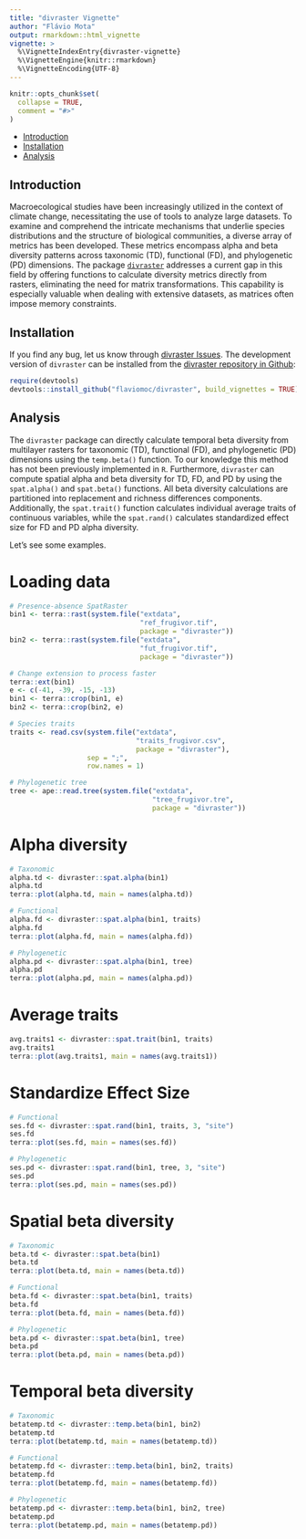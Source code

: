 ```yaml
---
title: "divraster Vignette"
author: "Flávio Mota"
output: rmarkdown::html_vignette
vignette: >
  %\VignetteIndexEntry{divraster-vignette}
  %\VignetteEngine{knitr::rmarkdown}
  %\VignetteEncoding{UTF-8}
---
```


```r
knitr::opts_chunk$set(
  collapse = TRUE,
  comment = "#>"
)
```

- [Introduction](#intro)
- [Installation](#install)
- [Analysis](#analysis)

## Introduction {#intro}

Macroecological studies have been increasingly utilized in the context of climate change, necessitating the use of tools to analyze large datasets. To examine and comprehend the intricate mechanisms that underlie species distributions and the structure of biological communities, a diverse array of metrics has been developed. These metrics encompass alpha and beta diversity patterns across taxonomic (TD), functional (FD), and phylogenetic (PD) dimensions. The package [`divraster`](https://github.com/flaviomoc/divraster) addresses a current gap in this field by offering functions to calculate diversity metrics directly from rasters, eliminating the need for matrix transformations. This capability is especially valuable when dealing with extensive datasets, as matrices often impose memory constraints.

## Installation {#install}

If you find any bug, let us know through [divraster Issues](https://github.com/flaviomoc/divraster/issues). The development version of `divraster` can be installed from the [divraster repository in Github](https://github.com/flaviomoc/divraster):

```r
require(devtools)
devtools::install_github("flaviomoc/divraster", build_vignettes = TRUE)
```

## Analysis {#analysis}

The `divraster` package can directly calculate temporal beta diversity from multilayer rasters for taxonomic (TD), functional (FD), and phylogenetic (PD) dimensions using the `temp.beta()` function. To our knowledge this method has not been previously implemented in `R`. Furthermore, `divraster` can compute spatial alpha and beta diversity for TD, FD, and PD by using the `spat.alpha()` and `spat.beta()` functions. All beta diversity calculations are partitioned into replacement and richness differences components. Additionally, the `spat.trait()` function calculates individual average traits of continuous variables, while the `spat.rand()` calculates standardized effect size for FD and PD alpha diversity.

Let's see some examples.

# Loading data
```r
# Presence-absence SpatRaster
bin1 <- terra::rast(system.file("extdata", 
                                "ref_frugivor.tif", 
                                package = "divraster"))
bin2 <- terra::rast(system.file("extdata", 
                                "fut_frugivor.tif", 
                                package = "divraster"))

# Change extension to process faster
terra::ext(bin1)
e <- c(-41, -39, -15, -13)
bin1 <- terra::crop(bin1, e)
bin2 <- terra::crop(bin2, e)

# Species traits
traits <- read.csv(system.file("extdata", 
                               "traits_frugivor.csv", 
                               package = "divraster"), 
                   sep = ";", 
                   row.names = 1)

# Phylogenetic tree
tree <- ape::read.tree(system.file("extdata", 
                                   "tree_frugivor.tre", 
                                   package = "divraster"))
```

# Alpha diversity
```r
# Taxonomic
alpha.td <- divraster::spat.alpha(bin1)
alpha.td
terra::plot(alpha.td, main = names(alpha.td))

# Functional
alpha.fd <- divraster::spat.alpha(bin1, traits)
alpha.fd
terra::plot(alpha.fd, main = names(alpha.fd))

# Phylogenetic
alpha.pd <- divraster::spat.alpha(bin1, tree)
alpha.pd
terra::plot(alpha.pd, main = names(alpha.pd))
```

# Average traits
```r
avg.traits1 <- divraster::spat.trait(bin1, traits)
avg.traits1
terra::plot(avg.traits1, main = names(avg.traits1))
```

# Standardize Effect Size
```r
# Functional
ses.fd <- divraster::spat.rand(bin1, traits, 3, "site")
ses.fd
terra::plot(ses.fd, main = names(ses.fd))

# Phylogenetic
ses.pd <- divraster::spat.rand(bin1, tree, 3, "site")
ses.pd
terra::plot(ses.pd, main = names(ses.pd))
```

# Spatial beta diversity
```r
# Taxonomic
beta.td <- divraster::spat.beta(bin1)
beta.td
terra::plot(beta.td, main = names(beta.td))

# Functional
beta.fd <- divraster::spat.beta(bin1, traits)
beta.fd
terra::plot(beta.fd, main = names(beta.fd))

# Phylogenetic
beta.pd <- divraster::spat.beta(bin1, tree)
beta.pd
terra::plot(beta.pd, main = names(beta.pd))
```

# Temporal beta diversity
```r
# Taxonomic
betatemp.td <- divraster::temp.beta(bin1, bin2)
betatemp.td
terra::plot(betatemp.td, main = names(betatemp.td))

# Functional
betatemp.fd <- divraster::temp.beta(bin1, bin2, traits)
betatemp.fd
terra::plot(betatemp.fd, main = names(betatemp.fd))

# Phylogenetic
betatemp.pd <- divraster::temp.beta(bin1, bin2, tree)
betatemp.pd
terra::plot(betatemp.pd, main = names(betatemp.pd))
```
